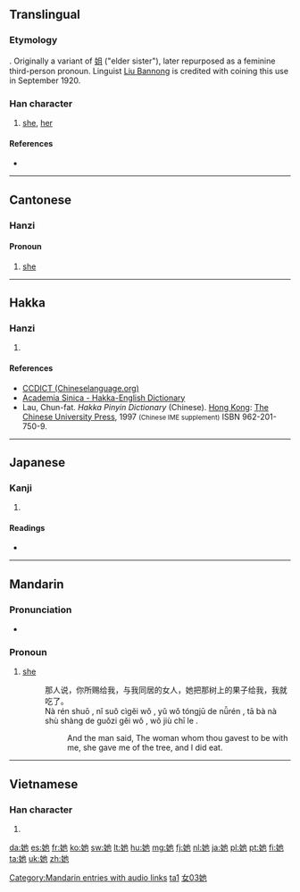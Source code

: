 ==Translingual==

===Etymology===
{{Han compound|女|也|c1=s|c2=p|t1=female, woman|ls=psc}}. Originally a variant of [[姐]] ("elder sister"), later repurposed as a feminine third-person pronoun. Linguist [[w:Liu_Bannong|Liu Bannong]] is credited with coining this use in September 1920.

===Han character===
{{Han char|rn=38|rad=女|as=03|sn=6|four=4441<sub>2</sub>|canj=女心木 (VPD)|ids=⿰[[女]][[也]]}}

# [[she]], [[her]]

====References====
* {{Han ref|kx=0255.050|dkj=06046|dj=0518.050|hdz=21029.020|uh=5979|ud=22905|bh=A66F|bd=42607}}

----

==Cantonese==

===Hanzi===
{{yue-hanzi|jyut=[[taa1]]|y=ta1}}

====Pronoun====
{{head|yue|pronoun|traditional and simplified||Romanization|taa1}}

# [[she]]

----

==Hakka==

===Hanzi===
{{hak-hanzi|poj=[[tha]] (tha<sup>1</sup>)|gd=t'a<sup>1</sup>|hpy=ta1}}

# {{defn|lang=hak|sort=女03}}

====References====
*[http://www.chineselanguage.org/dictionaries/?mode=view&module=chardict&query=%E5%A5%B9 CCDICT (Chineselanguage.org)]
*[http://minhakka.ling.sinica.edu.tw/bkg/hakyin/search.php?DETAIL=1&LIMIT=id=41301&dbname=su_tian_1&graph=2 Academia Sinica - Hakka-English Dictionary]
*Lau, Chun-fat. ''Hakka Pinyin Dictionary'' (Chinese). [[Hong Kong]]: [[w:Chinese University of Hong Kong|The Chinese University Press]], 1997 <small>(Chinese IME supplement)</small> ISBN 962-201-750-9.

----

==Japanese==

===Kanji===
{{ja-kanji|grade=|rs=女03}}

# {{defn|lang=ja|sort=女03}}

====Readings====
* {{ja-readings|on=[[ち]] (chi), [[じ]] (ji), [[しゃ]] (sha), [[た]] (ta), [[い]] (i)|kun=[[あざる]] (azaru)}}

----

==Mandarin==

===Pronunciation===
* {{audio|zh-tā.ogg|audio}}

===Pronoun===
{{cmn-pronoun|ts|pin=tā|pint=ta1|rs=女03}}

# [[she]]
#: 那人说，你所赐给我，与我同居的女人，她把那树上的果子给我，我就吃了。
#: Nà rén shuō , nǐ suǒ cìgĕi wǒ , yǔ wǒ tóngjū de nǚrén , tā bà nà shù shàng de guǒzi gĕi wǒ , wǒ jiù chī le . 
#:: And the man said, The woman whom thou gavest to be with me, she gave me of the tree, and I did eat. 

[[Category:Mandarin entries with audio links]]
[[Category:cmn:Beginning Mandarin in simplified script|ta1]]
[[Category:cmn:Beginning Mandarin in traditional script|女03她]]

----

==Vietnamese==

===Han character===
{{vi-hantu|[[tha]]|rs=女03}}

# {{defn|lang=vi|sort=女03}}

[[da:她]]
[[es:她]]
[[fr:她]]
[[ko:她]]
[[sw:她]]
[[lt:她]]
[[hu:她]]
[[mg:她]]
[[fj:她]]
[[nl:她]]
[[ja:她]]
[[pl:她]]
[[pt:她]]
[[fi:她]]
[[ta:她]]
[[uk:她]]
[[zh:她]]